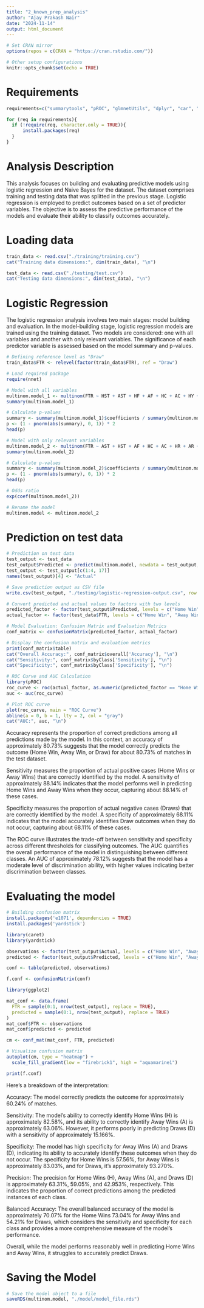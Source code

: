 ```yaml
---
title: "2_known_prep_analysis"
author: "Ajay Prakash Nair"
date: "2024-11-14"
output: html_document
---
```



```r
# Set CRAN mirror
options(repos = c(CRAN = "https://cran.rstudio.com/"))

# Other setup configurations
knitr::opts_chunk$set(echo = TRUE)
```

# Requirements

```r
requirements=c("summarytools", "pROC", "glmnetUtils", "dplyr", "car", "effects", "gridExtra", "grid", "MASS","e1071", "mgcv", "caret")

for (req in requirements){
  if (!require(req, character.only = TRUE)){
      install.packages(req)
  }
}
```

# Analysis Description

This analysis focuses on building and evaluating predictive models using logistic regression and Naive Bayes for the dataset. The dataset comprises training and testing data that was splitted in the previous stage. Logistic regression is employed to predict outcomes based on a set of predictor variables. The objective is to assess the predictive performance of the models and evaluate their ability to classify outcomes accurately.

# Loading data

```r
train_data <- read.csv("./training/training.csv")
cat("Training data dimensions:", dim(train_data), "\n")

test_data <- read.csv("./testing/test.csv")
cat("Testing data dimensions:", dim(test_data), "\n")
```

# Logistic Regression

The logistic regression analysis involves two main stages: model building and evaluation. In the model-building stage, logistic regression models are trained using the training dataset. Two models are considered: one with all variables and another with only relevant variables. The significance of each predictor variable is assessed based on the model summary and p-values.

```r
# Defining reference level as "Draw"
train_data$FTR <- relevel(factor(train_data$FTR), ref = "Draw")

# Load required package
require(nnet)

# Model with all variables
multinom.model_1 <- multinom(FTR ~ HST + AST + HF + AF + HC + AC + HY + AY + HR + AR + 1, data = train_data)
summary(multinom.model_1)

# Calculate p-values
summary <- summary(multinom.model_1)$coefficients / summary(multinom.model_1)$standard.errors
p <- (1 - pnorm(abs(summary), 0, 1)) * 2
head(p)

# Model with only relevant variables
multinom.model_2 <- multinom(FTR ~ AST + HST + AF + HC + AC + HR + AR + 1, data = train_data)
summary(multinom.model_2)

# Calculate p-values
summary <- summary(multinom.model_2)$coefficients / summary(multinom.model_2)$standard.errors
p <- (1 - pnorm(abs(summary), 0, 1)) * 2
head(p)

# Odds ratio
exp(coef(multinom.model_2))

# Rename the model
multinom.model <- multinom.model_2

```

# Prediction on test data

```r
# Prediction on test data
test_output <- test_data
test_output$Predicted <- predict(multinom.model, newdata = test_output, "class")
test_output <- test_output[c(1:4, 17)]
names(test_output)[4] <- "Actual"

# Save prediction output as CSV file
write.csv(test_output, "./testing/logistic-regression-output.csv", row.names = FALSE)

```

```r
# Convert predicted and actual values to factors with two levels
predicted_factor <- factor(test_output$Predicted, levels = c("Home Win", "Away Win"))
actual_factor <- factor(test_data$FTR, levels = c("Home Win", "Away Win"))

# Model Evaluation: Confusion Matrix and Evaluation Metrics
conf_matrix <- confusionMatrix(predicted_factor, actual_factor)

# Display the confusion matrix and evaluation metrics
print(conf_matrix$table)
cat("Overall Accuracy:", conf_matrix$overall['Accuracy'], "\n")
cat("Sensitivity:", conf_matrix$byClass['Sensitivity'], "\n")
cat("Specificity:", conf_matrix$byClass['Specificity'], "\n")

# ROC Curve and AUC Calculation
library(pROC)
roc_curve <- roc(actual_factor, as.numeric(predicted_factor == "Home Win"))
auc <- auc(roc_curve)

# Plot ROC curve
plot(roc_curve, main = "ROC Curve")
abline(a = 0, b = 1, lty = 2, col = "gray")
cat("AUC:", auc, "\n")

```

Accuracy represents the proportion of correct predictions among all predictions made by the model. In this context, an accuracy of approximately 80.73% suggests that the model correctly predicts the outcome (Home Win, Away Win, or Draw) for about 80.73% of matches in the test dataset.

Sensitivity measures the proportion of actual positive cases (Home Wins or Away Wins) that are correctly identified by the model. A sensitivity of approximately 88.14% indicates that the model performs well in predicting Home Wins and Away Wins when they occur, capturing about 88.14% of these cases.

Specificity measures the proportion of actual negative cases (Draws) that are correctly identified by the model. A specificity of approximately 68.11% indicates that the model accurately identifies Draw outcomes when they do not occur, capturing about 68.11% of these cases.

The ROC curve illustrates the trade-off between sensitivity and specificity across different thresholds for classifying outcomes. The AUC quantifies the overall performance of the model in distinguishing between different classes. An AUC of approximately 78.12% suggests that the model has a moderate level of discrimination ability, with higher values indicating better discrimination between classes.

# Evaluating the model 

```r
# Building confusion matrix
install.packages('e1071', dependencies = TRUE)
install.packages('yardstick')

library(caret) 
library(yardstick)

observations <- factor(test_output$Actual, levels = c("Home Win", "Away Win", "Draw"))
predicted <- factor(test_output$Predicted, levels = c("Home Win", "Away Win", "Draw"))

conf <- table(predicted, observations)

f.conf <- confusionMatrix(conf)

library(ggplot2)

mat_conf <- data.frame(
  FTR = sample(0:1, nrow(test_output), replace = TRUE),
  predicted = sample(0:1, nrow(test_output), replace = TRUE)
)
mat_conf$FTR <- observations
mat_conf$predicted <- predicted

cm <- conf_mat(mat_conf, FTR, predicted)

# Visualize confusion matrix
autoplot(cm, type = "heatmap") +
  scale_fill_gradient(low = "firebrick1", high = "aquamarine1")

print(f.conf)
```

Here's a breakdown of the interpretation:

Accuracy: The model correctly predicts the outcome for approximately 60.24% of matches.

Sensitivity: The model’s ability to correctly identify Home Wins (H) is approximately 82.58%, and its ability to correctly identify Away Wins (A) is approximately 63.06%. However, it performs poorly in predicting Draws (D) with a sensitivity of approximately 15.166%.

Specificity: The model has high specificity for Away Wins (A) and Draws (D), indicating its ability to accurately identify these outcomes when they do not occur. The specificity for Home Wins is 57.56%, for Away Wins is approximately 83.03%, and for Draws, it’s approximately 93.270%.

Precision: The precision for Home Wins (H), Away Wins (A), and Draws (D) is approximately 63.31%, 59.05%, and 42.953%, respectively. This indicates the proportion of correct predictions among the predicted instances of each class.

Balanced Accuracy: The overall balanced accuracy of the model is approximately 70.07% for the Home Wins 73.04% for Away Wins and 54.21% for Draws, which considers the sensitivity and specificity for each class and provides a more comprehensive measure of the model’s performance.

Overall, while the model performs reasonably well in predicting Home Wins and Away Wins, it struggles to accurately predict Draws.

# Saving the Model

```r
# Save the model object to a file
saveRDS(multinom.model, "./model/model_file.rds")
```